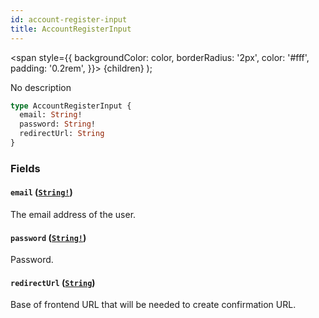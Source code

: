 ```yaml
---
id: account-register-input
title: AccountRegisterInput
---
```


<span
style={{
      backgroundColor: color,
      borderRadius: '2px',
      color: '#fff',
      padding: '0.2rem',
    }}>
{children}
</span>
);

No description

```graphql
type AccountRegisterInput {
  email: String!
  password: String!
  redirectUrl: String
}
```

### Fields

#### `email` ([`String!`](/api-reference/scalars/string.mdx))

The email address of the user.

#### `password` ([`String!`](/api-reference/scalars/string.mdx))

Password.

#### `redirectUrl` ([`String`](/api-reference/scalars/string.mdx))

Base of frontend URL that will be needed to create confirmation URL.
